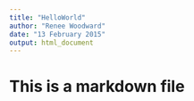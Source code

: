 ```yaml
---
title: "HelloWorld"
author: "Renee Woodward"
date: "13 February 2015"
output: html_document
---
```

# This is a markdown file

